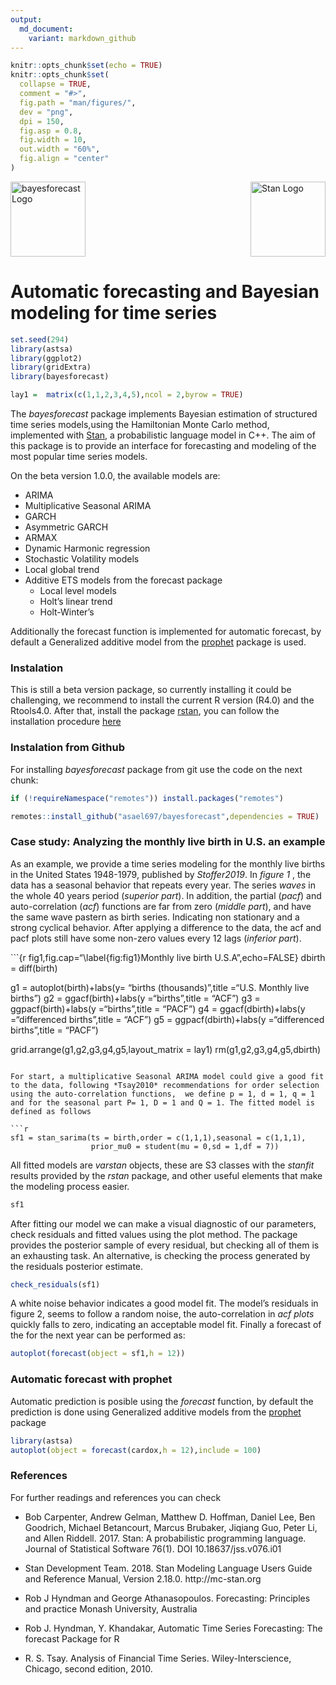 ```yaml
---
output:
  md_document:
    variant: markdown_github
---
```


```r
knitr::opts_chunk$set(echo = TRUE)
knitr::opts_chunk$set(
  collapse = TRUE,
  comment = "#>",
  fig.path = "man/figures/",
  dev = "png",
  dpi = 150,
  fig.asp = 0.8,
  fig.width = 10,
  out.width = "60%",
  fig.align = "center"
)
```

<img src="man/figures/bflogo.png" width = 120 alt="bayesforecast Logo"/>[<img src="https://raw.githubusercontent.com/stan-dev/logos/master/logo_tm.png" align="right" width=120 alt="Stan Logo"/>](http://mc-stan.org) 


# Automatic forecasting and Bayesian modeling for time series

```r
set.seed(294)
library(astsa)
library(ggplot2)
library(gridExtra)
library(bayesforecast)

lay1 =  matrix(c(1,1,2,3,4,5),ncol = 2,byrow = TRUE)
```


The *bayesforecast* package implements Bayesian estimation of structured time series models,using the Hamiltonian Monte Carlo method, implemented with [Stan](http://mc-stan.org/), a probabilistic language model in C++. The aim of this package is to provide an interface for forecasting and modeling of the most popular time series models.

On the beta version 1.0.0, the available models are:
 
  + ARIMA
  + Multiplicative Seasonal ARIMA
  + GARCH
  + Asymmetric GARCH
  + ARMAX
  + Dynamic Harmonic regression
  + Stochastic Volatility models
  + Local global trend 
  + Additive ETS models from the forecast package
    * Local level models
    * Holt's linear trend
    * Holt-Winter's 

Additionally the forecast function is implemented for automatic forecast, by default a Generalized additive model from the [prophet](https://facebook.github.io/prophet/docs/installation.html#r) package is used.

### Instalation 

This is still a beta version package, so currently installing it could be challenging, we recommend to install the current R version (R4.0) and the Rtools4.0. After that, install the package [rstan](https://mc-stan.org/users/interfaces/rstan.html), you can follow the installation procedure [here](https://github.com/stan-dev/rstan/wiki/RStan-Getting-Started)


### Instalation from Github


For installing *bayesforecast* package from git use the code on the next chunk:

```r
if (!requireNamespace("remotes")) install.packages("remotes")

remotes::install_github("asael697/bayesforecast",dependencies = TRUE)
```
 
 

### Case study: Analyzing the monthly live birth in U.S. an example

As an example, we provide a time series modeling for the monthly live births in the United States 1948-1979, published by *Stoffer2019*. In *figure 1* , the data has a seasonal behavior that repeats every year. The series *waves* in the whole 40 years period (*superior part*). In addition, the partial (*pacf*) and auto-correlation (*acf*) functions  are far from zero (*middle part*), and have the same wave pastern as birth series. Indicating non stationary and a strong cyclical behavior. After applying a difference to the data, the acf and pacf plots still have some non-zero values every 12 lags (*inferior part*).

```{r fig1,fig.cap="\\label{fig:fig1}Monthly live birth U.S.A",echo=FALSE}
dbirth = diff(birth)

g1 = autoplot(birth)+labs(y= "births (thousands)",title ="U.S. Monthly live births")
g2 = ggacf(birth)+labs(y ="births",title = "ACF")
g3 = ggpacf(birth)+labs(y ="births",title = "PACF")
g4 = ggacf(dbirth)+labs(y ="differenced births",title = "ACF")
g5 = ggpacf(dbirth)+labs(y ="differenced births",title = "PACF")


grid.arrange(g1,g2,g3,g4,g5,layout_matrix = lay1)
rm(g1,g2,g3,g4,g5,dbirth)
```

For start, a multiplicative Seasonal ARIMA model could give a good fit to the data, following *Tsay2010* recommendations for order selection using the auto-correlation functions,  we define p = 1, d = 1, q = 1 and for the seasonal part P= 1, D = 1 and Q = 1. The fitted model is defined as follows

```r
sf1 = stan_sarima(ts = birth,order = c(1,1,1),seasonal = c(1,1,1),
                  prior_mu0 = student(mu = 0,sd = 1,df = 7))
```


All fitted models are *varstan* objects, these  are S3 classes with the *stanfit* results provided by the *rstan* package, and other useful elements that make the modeling process easier. 

```r
sf1
```

After fitting our model we can make a visual diagnostic of our parameters, check residuals and fitted values using the plot method. The package provides the posterior sample of every residual, but checking all of them is an exhausting task. An alternative, is checking the process generated by the residuals posterior estimate.

```r
check_residuals(sf1)
```

A white noise behavior indicates a good model fit. The model's residuals in figure 2, seems to follow a random noise, the auto-correlation in *acf plots* quickly falls to zero, indicating an acceptable model fit. Finally a forecast of the for the next year can be performed as:

```r
autoplot(forecast(object = sf1,h = 12))
```


### Automatic forecast with prophet

Automatic prediction is posible using the *forecast* function, by default the prediction is done
using Generalized additive models from the [prophet](https://facebook.github.io/prophet/docs/quick_start.html#python-api) package

```r
library(astsa)
autoplot(object = forecast(cardox,h = 12),include = 100)
```


### References 

For further readings and references you can check 

  + Bob Carpenter, Andrew Gelman, Matthew D. Hoffman, Daniel Lee, Ben Goodrich, Michael Betancourt, Marcus Brubaker, Jiqiang Guo, Peter Li, and Allen Riddell. 2017. Stan: A probabilistic programming language. Journal of Statistical Software 76(1). DOI 10.18637/jss.v076.i01
  
  + Stan Development Team. 2018. Stan Modeling Language Users Guide and Reference Manual, Version 2.18.0.   http://mc-stan.org
  
  + Rob J Hyndman and George Athanasopoulos. Forecasting: Principles and practice Monash University, Australia
  
  + Rob J. Hyndman, Y. Khandakar, Automatic Time Series Forecasting: The forecast Package for R
  
  + R. S. Tsay. Analysis of Financial Time Series. Wiley-Interscience, Chicago, second edition, 2010.
